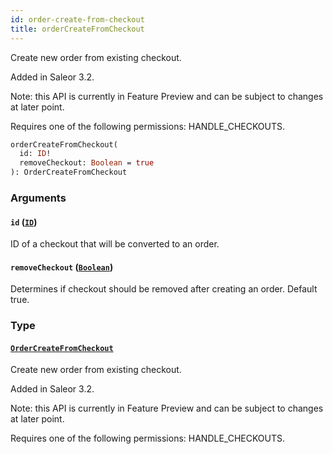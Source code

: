 ```yaml
---
id: order-create-from-checkout
title: orderCreateFromCheckout
---
```


Create new order from existing checkout.

Added in Saleor 3.2.

Note: this API is currently in Feature Preview and can be subject to changes at later point.

Requires one of the following permissions: HANDLE_CHECKOUTS.

```graphql
orderCreateFromCheckout(
  id: ID!
  removeCheckout: Boolean = true
): OrderCreateFromCheckout
```

### Arguments

#### `id` ([`ID`](../../../developer/api-reference/scalars/id))

ID of a checkout that will be converted to an order.

#### `removeCheckout` ([`Boolean`](../../../developer/api-reference/scalars/boolean))

Determines if checkout should be removed after creating an order. Default true.

### Type

#### [`OrderCreateFromCheckout`](../../../developer/api-reference/objects/order-create-from-checkout)

Create new order from existing checkout.

Added in Saleor 3.2.

Note: this API is currently in Feature Preview and can be subject to changes at later point.

Requires one of the following permissions: HANDLE_CHECKOUTS.
